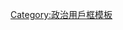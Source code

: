 {{Userbox
  |id= [[File:Tino Rangatiratanga Maori sovereignty movement flag.svg|70x50px]]
  |id-c= #D8E2EF
  |info= 这个用戶支持'''[[毛利人|毛利人建国]]'''。
  |info-c= #D8E2EF
  |info-s= 11
  |border-c= black
  |usercategory  = 支持毛利人建国的维基人
}}
<noinclude>[[Category:政治用戶框模板]]</noinclude>